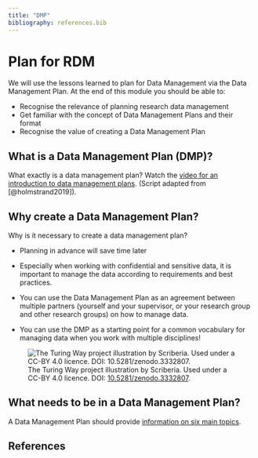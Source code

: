```yaml
---
title: "DMP"
bibliography: references.bib
---
```


# Plan for RDM {#plan}

We will use the lessons learned to plan for Data Management via the Data Management Plan. At the end of this module you should be able to:

-   Recognise the relevance of planning research data management
-   Get familiar with the concept of Data Management Plans and their format
-   Recognise the value of creating a Data Management Plan

## What is a Data Management Plan (DMP)?

What exactly is a data management plan? Watch the [video for an introduction to data management plans](https://youtu.be/28rTTRFDq58). (Script adapted from [@holmstrand2019]).

## Why create a Data Management Plan?

Why is it necessary to create a data management plan?

-   Planning in advance will save time later

-   Especially when working with confidential and sensitive data, it is important to manage the data according to requirements and best practices.

-   You can use the Data Management Plan as an agreement between multiple partners (yourself and your supervisor, or your research group and other research groups) on how to manage data.

-   You can use the DMP as a starting point for a common vocabulary for managing data when you work with multiple disciplines!

![The Turing Way project illustration by Scriberia. Used under a CC-BY 4.0 licence. DOI: [10.5281/zenodo.3332807](https://doi.org/10.5281/zenodo.3332807).](https://raw.githubusercontent.com/alan-turing-institute/the-turing-way/main/book/website/figures/data-management-plan.jpg)

## What needs to be in a Data Management Plan?

A Data Management Plan should provide [information on six main topics](https://the-turing-way.netlify.app/reproducible-research/rdm/rdm-dmp.html).

## References
